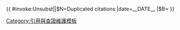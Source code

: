 {{ {{{|safesubst:}}}#invoke:Unsubst||$N=Duplicated citations |date=__DATE__ |$B=
<!--{{Duplicated citations}} begin-->{{Ambox
| name  = Duplicated citations
| subst = <includeonly>{{subst:</includeonly><includeonly>substcheck}}</includeonly>
| type  = content
| class = ambox-cleanup-link_rot
| image = [[File:Text document with red question mark.svg|50x40px|link=|alt=]]
| issue = 此{{{1|條目}}}'''多餘地使用了相同的參考來源。'''
| fix   = 請改用[[Help:脚注|同項腳註]]以避免不必要的重複引用文獻。
| date  = {{{date|}}}
| time  = {{{time|}}}
| cat   = 维基百科来源清理
}}<!--{{Duplicated citations}} end-->
}}<noinclude>[[Category:引用與查證維護模板]]
{{Documentation}}
</noinclude>